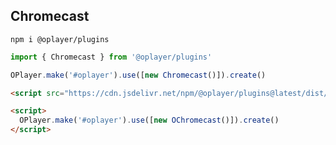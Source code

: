 ## Chromecast

```shell
npm i @oplayer/plugins
```

```js
import { Chromecast } from '@oplayer/plugins'

OPlayer.make('#oplayer').use([new Chromecast()]).create()
```

```html
<script src="https://cdn.jsdelivr.net/npm/@oplayer/plugins@latest/dist/chromecast.min.js"></script>

<script>
  OPlayer.make('#oplayer').use([new OChromecast()]).create()
</script>
```

